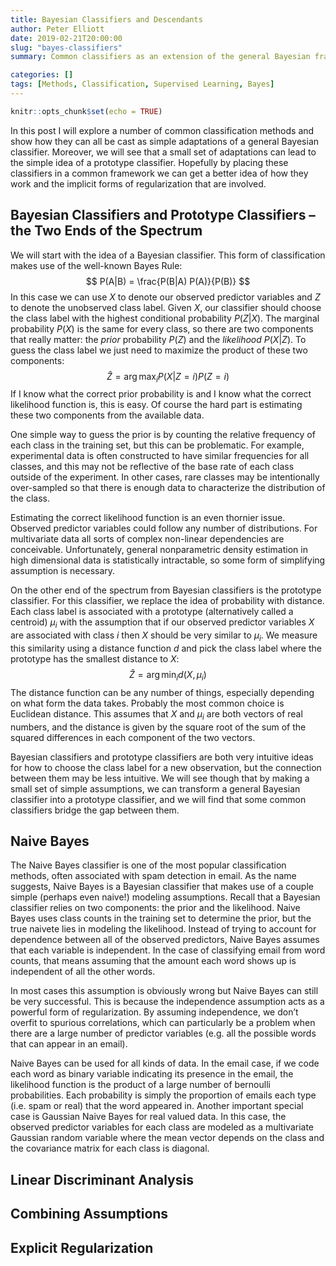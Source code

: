 ```yaml
---
title: Bayesian Classifiers and Descendants
author: Peter Elliott
date: 2019-02-21T20:00:00
slug: "bayes-classifiers"
summary: Common classifiers as an extension of the general Bayesian framework

categories: []
tags: [Methods, Classification, Supervised Learning, Bayes]
---
```


```r
knitr::opts_chunk$set(echo = TRUE)
```

In this post I will explore a number of common classification methods and show how they can all be cast as simple adaptations of a general Bayesian classifier. Moreover, we will see that a small set of adaptations can lead to the simple idea of a prototype classifier. Hopefully by placing these classifiers in a common framework we can get a better idea of how they work and the implicit forms of regularization that are involved.

## Bayesian Classifiers and Prototype Classifiers -- the Two Ends of the Spectrum
We will start with the idea of a Bayesian classifier. This form of classification makes use of the well-known Bayes Rule:
$$
P(A|B) = \frac{P(B|A) P(A)}{P(B)}
$$
In this case we can use $X$ to denote our observed predictor variables and $Z$ to denote the unobserved class label. Given $X$, our classifier should choose the class label with the highest conditional probability $P(Z|X)$. The marginal probability $P(X)$ is the same for every class, so there are two components that really matter: the *prior* probability $P(Z)$ and the *likelihood* $P(X|Z)$. To guess the class label we just need to maximize the product of these two components:
$$
\hat{Z} = \arg\max_i P(X|Z=i)P(Z=i)
$$
If I know what the correct prior probability is and I know what the correct likelihood function is, this is easy. Of course the hard part is estimating these two components from the available data. 

One simple way to guess the prior is by counting the relative frequency of each class in the training set, but this can be problematic. For example, experimental data is often constructed to have similar frequencies for all classes, and this may not be reflective of the base rate of each class outside of the experiment. In other cases, rare classes may be intentionally over-sampled so that there is enough data to characterize the distribution of the class. 

Estimating the correct likelihood function is an even thornier issue. Observed predictor variables could follow any number of distributions. For multivariate data all sorts of complex non-linear dependencies are conceivable. Unfortunately, general nonparametric density estimation in high dimensional data is statistically intractable, so some form of simplifying assumption is necessary.

On the other end of the spectrum from Bayesian classifiers is the prototype classifier. For this classifier, we replace the idea of probability with distance. Each class label is associated with a prototype (alternatively called a centroid) $\mu_i$ with the assumption that if our observed predictor variables $X$ are associated with class $i$ then $X$ should be very similar to $\mu_i$. We measure this similarity using a distance function $d$ and pick the class label where the prototype has the smallest distance to $X$:
$$
\hat{Z} = \arg\min_i d(X, \mu_i)
$$
The distance function can be any number of things, especially depending on what form the data takes. Probably the most common choice is Euclidean distance. This assumes that $X$ and $\mu_i$ are both vectors of real numbers, and the distance is given by the square root of the sum of the squared differences in each component of the two vectors.

Bayesian classifiers and prototype classifiers are both very intuitive ideas for how to choose the class label for a new observation, but the connection between them may be less intuitive. We will see though that by making a small set of simple assumptions, we can transform a general Bayesian classifier into a prototype classifier, and we will find that some common classifiers bridge the gap between them.

## Naive Bayes
The Naive Bayes classifier is one of the most popular classification methods, often associated with spam detection in email. As the name suggests, Naive Bayes is a Bayesian classifier that makes use of a couple simple (perhaps even naive!) modeling assumptions. Recall that a Bayesian classifier relies on two components: the prior and the likelihood. Naive Bayes uses class counts in the training set to determine the prior, but the true naivete lies in modeling the likelihood. Instead of trying to account for dependence between all of the observed predictors, Naive Bayes assumes that each variable is independent. In the case of classifying email from word counts, that means assuming that the amount each word shows up is independent of all the other words.

In most cases this assumption is obviously wrong but Naive Bayes can still be very successful. This is because the independence assumption acts as a powerful form of regularization. By assuming independence, we don't overfit to spurious correlations, which can particularly be a problem when there are a large number of predictor variables (e.g. all the possible words that can appear in an email).

Naive Bayes can be used for all kinds of data. In the email case, if we code each word as binary variable indicating its presence in the email, the likelihood function is the product of a large number of bernoulli probabilities. Each probability is simply the proportion of emails each type (i.e. spam or real) that the word appeared in. Another important special case is Gaussian Naive Bayes for real valued data. In this case, the observed predictor variables for each class are modeled as a multivariate Gaussian random variable where the mean vector depends on the class and the covariance matrix for each class is diagonal.

## Linear Discriminant Analysis

## Combining Assumptions

## Explicit Regularization